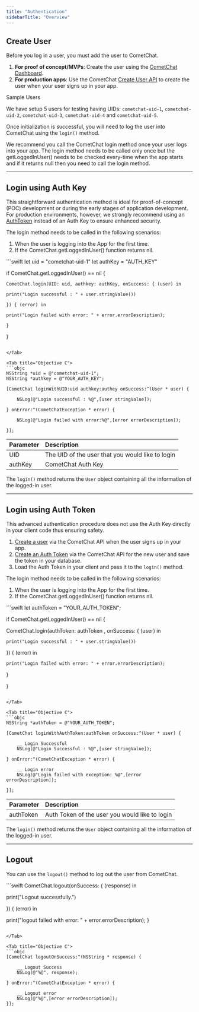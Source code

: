 ```yaml
---
title: "Authentication"
sidebarTitle: "Overview"
---
```




## Create User

Before you log in a user, you must add the user to CometChat.

1. **For proof of concept/MVPs**: Create the user using the [CometChat Dashboard](https://app.cometchat.com).
2. **For production apps**: Use the CometChat [Create User API](https://api-explorer.cometchat.com/reference/creates-user) to create the user when your user signs up in your app.

<Note>
Sample Users

We have setup 5 users for testing having UIDs: `cometchat-uid-1`, `cometchat-uid-2`, `cometchat-uid-3`, `cometchat-uid-4` and `cometchat-uid-5`.

</Note>

Once initialization is successful, you will need to log the user into CometChat using the `login()` method.

We recommend you call the CometChat login method once your user logs into your app. The login method needs to be called only once but the getLoggedInUser() needs to be checked every-time when the app starts and if it returns null then you need to call the login method.

***

## Login using Auth Key

This straightforward authentication method is ideal for proof-of-concept (POC) development or during the early stages of application development. For production environments, however, we strongly recommend using an [AuthToken](#login-using-auth-token) instead of an Auth Key to ensure enhanced security.

The login method needs to be called in the following scenarios:

1. When the user is logging into the App for the first time.
2. If the CometChat.getLoggedInUser() function returns nil.

<Tabs>
<Tab title="Swift">
```swift
let uid = "cometchat-uid-1"
let authKey = "AUTH_KEY"

if CometChat.getLoggedInUser() == nil {

	CometChat.login(UID: uid, authkey: authKey, onSuccess: { (user) in

  	print("Login successful : " + user.stringValue())

	}) { (error) in

  	print("Login failed with error: " + error.errorDescription);

	}

}
```

</Tab>

<Tab title="Objective C">
```objc
NSString *uid = @"cometchat-uid-1";
NSString *authkey = @"YOUR_AUTH_KEY";

[CometChat loginWithUID:uid authkey:authey onSuccess:^(User * user) {

    NSLog(@"Login successful : %@",[user stringValue]);

} onError:^(CometChatException * error) {

    NSLog(@"Login failed with error:%@",[error errorDescription]);

}];
```

</Tab>

</Tabs>

| Parameter | Description                                      |
| :--------- | :------------------------------------------------ |
| UID       | The UID of the user that you would like to login |
| authKey   | CometChat Auth Key                               |

The `login()` method returns the `User` object containing all the information of the logged-in user.

***

## Login using Auth Token

This advanced authentication procedure does not use the Auth Key directly in your client code thus ensuring safety.

1. [Create a user](https://api-explorer.cometchat.com/reference/creates-user) via the CometChat API when the user signs up in your app.
2. [Create an Auth Token](https://api-explorer.cometchat.com/reference/create-authtoken) via the CometChat API for the new user and save the token in your database.
3. Load the Auth Token in your client and pass it to the `login()` method.

The login method needs to be called in the following scenarios:

1. When the user is logging into the App for the first time.
2. If the CometChat.getLoggedInUser() function returns nil.

<Tabs>
<Tab title="Swift">
```swift
let authToken = "YOUR_AUTH_TOKEN";

if CometChat.getLoggedInUser() == nil {

  CometChat.login(authToken: authToken , onSuccess: { (user) in

    print("Login successful : " + user.stringValue())

  }) { (error) in

    print("Login failed with error: " + error.errorDescription);
  }

}
```

</Tab>

<Tab title="Objective C">
```objc
NSString *authToken = @"YOUR_AUTH_TOKEN";

[CometChat loginWithAuthToken:authToken onSuccess:^(User * user) {

    __ Login Successful
    NSLog(@"Login Successful : %@",[user stringValue]);

} onError:^(CometChatException * error) {

    __ Login error
    NSLog(@"Login failed with exception: %@",[error errorDescription]);

}];
```

</Tab>

</Tabs>

| Parameter | Description                                    |
| :--------- | :---------------------------------------------- |
| authToken | Auth Token of the user you would like to login |

The `login()` method returns the `User` object containing all the information of the logged-in user.

***

## Logout

You can use the `logout()` method to log out the user from CometChat.

<Tabs>
<Tab title="Swift">
```swift
CometChat.logout(onSuccess: { (response) in

  print("Logout successfully.")

}) { (error) in

  print("logout failed with error: " + error.errorDescription);
}
```

</Tab>

<Tab title="Objective C">
```objc
[CometChat logoutOnSuccess:^(NSString * response) {

    __ Logout Success
    NSLog(@"%@", response);

} onError:^(CometChatException * error) {

    __ Logout error
    NSLog(@"%@",[error errorDescription]);
}];
```

</Tab>

</Tabs>
